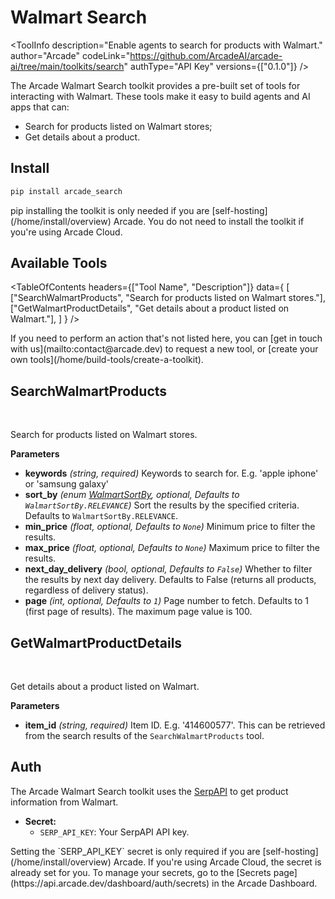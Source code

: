 # Walmart Search


<ToolInfo
  description="Enable agents to search for products with Walmart."
  author="Arcade"
  codeLink="https://github.com/ArcadeAI/arcade-ai/tree/main/toolkits/search"
  authType="API Key"
  versions={["0.1.0"]}
/>

<Badges repo="arcadeai/arcade_search" />

The Arcade Walmart Search toolkit provides a pre-built set of tools for interacting with Walmart. These tools make it easy to build agents and AI apps that can:

- Search for products listed on Walmart stores;
- Get details about a product.

## Install

```bash
pip install arcade_search
```

<Note>
  pip installing the toolkit is only needed if you are [self-hosting](/home/install/overview) Arcade. You do not need to install the toolkit if you're using Arcade Cloud.
</Note>

## Available Tools

<TableOfContents
  headers={["Tool Name", "Description"]}
  data={
    [
      ["SearchWalmartProducts", "Search for products listed on Walmart stores."],
      ["GetWalmartProductDetails", "Get details about a product listed on Walmart."],
    ]
  }
/>

<Tip>
  If you need to perform an action that's not listed here, you can [get in touch
  with us](mailto:contact@arcade.dev) to request a new tool, or [create your
  own tools](/home/build-tools/create-a-toolkit).
</Tip>

## SearchWalmartProducts

<br />
<TabbedCodeBlock
  tabs={[
    {
      label: "Call the Tool Directly",
      content: {
        Python: ["/examples/integrations/toolkits/search/walmart/search_walmart_products_example_call_tool.py"],
        JavaScript: ["/examples/integrations/toolkits/search/walmart/search_walmart_products_example_call_tool.js"],
      },
    },
    {
      label: "Execute the Tool with OpenAI",
      content: {
        Python: ["/examples/integrations/toolkits/search/walmart/search_walmart_products_example_llm_oai.py"],
        JavaScript: ["/examples/integrations/toolkits/search/walmart/search_walmart_products_example_llm_oai.js"],
      },
    },
  ]}
/>

Search for products listed on Walmart stores.

**Parameters**

- **keywords** _(string, required)_ Keywords to search for. E.g. 'apple iphone' or 'samsung galaxy'
- **sort_by** _(enum [WalmartSortBy](/toolkits/search/reference#walmartsortby), optional, Defaults to `WalmartSortBy.RELEVANCE`)_ Sort the results by the specified criteria. Defaults to `WalmartSortBy.RELEVANCE`.
- **min_price** _(float, optional, Defaults to `None`)_ Minimum price to filter the results.
- **max_price** _(float, optional, Defaults to `None`)_ Maximum price to filter the results.
- **next_day_delivery** _(bool, optional, Defaults to `False`)_ Whether to filter the results by next day delivery. Defaults to False (returns all products, regardless of delivery status).
- **page** _(int, optional, Defaults to `1`)_ Page number to fetch. Defaults to 1 (first page of results). The maximum page value is 100.


## GetWalmartProductDetails

<br />
<TabbedCodeBlock
  tabs={[
    {
      label: "Call the Tool Directly",
      content: {
        Python: ["/examples/integrations/toolkits/search/walmart/get_product_details_example_call_tool.py"],
        JavaScript: ["/examples/integrations/toolkits/search/walmart/get_product_details_example_call_tool.js"],
      },
    },
    {
      label: "Execute the Tool with OpenAI",
      content: {
        Python: ["/examples/integrations/toolkits/search/walmart/get_product_details_example_llm_oai.py"],
        JavaScript: ["/examples/integrations/toolkits/search/walmart/get_product_details_example_llm_oai.js"],
      },
    },
  ]}
/>

Get details about a product listed on Walmart.

**Parameters**

- **item_id** _(string, required)_ Item ID. E.g. '414600577'. This can be retrieved from the search results of the `SearchWalmartProducts` tool.

## Auth

The Arcade Walmart Search toolkit uses the [SerpAPI](https://serpapi.com/) to get product information from Walmart.

- **Secret:**
  - `SERP_API_KEY`: Your SerpAPI API key.
<Note>
  Setting the `SERP_API_KEY` secret is only required if you are [self-hosting](/home/install/overview) Arcade. If you're using Arcade Cloud, the secret is already set for you. To manage your secrets, go to the [Secrets page](https://api.arcade.dev/dashboard/auth/secrets) in the Arcade Dashboard.
</Note>
